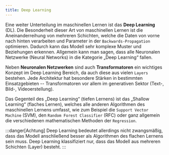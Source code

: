 ```yaml
---
title: Deep Learning
---
```


Eine weiter Unterteilung im maschinellen Lernen ist das **Deep Learning** (DL). Die Besonderheit dieser Art von maschinellen Lernen ist die Aneinanderreihung von mehreren Schichten, welche die Daten von vorne nach hinten verarbeiten und Parameter in der `Backwards-Propagation` optimieren. Dadurch kann das Modell sehr komplexe Muster und Beziehungen erkennen. Allgemein kann man sagen, dass alle Neuronalen Netzwerke (Neural Networks) in die Kategorie „Deep Learning“ fallen.

Neben **Neuronalen Netzwerken** sind auch **Transformatoren** ein wichtiges Konzept im Deep Learning Bereich, da auch diese aus vielen `Layers` bestehen. Jede Architektur hat besondere Stärken in bestimmten Einsatzgebieten -- Transformatoren vor allem im generativen Sektor (Text-, Bild-, Videoerstellung).

Das Gegenteil des „Deep Learning“ (tiefen Lernens) ist das „Shallow Learning“ (flaches Lernen), welches alle anderen Algorithmen des maschinellen Lernens umfasst, wie zum Beispiel die `Support Vector Machine` (SVM), den `Random Forest Classifier` (RFC) oder ganz allgemein die verschiedenen mathematischen Methoden der `Regression`.

:::danger[Achtung]
Deep Learning bedeutet allerdings nicht zwangsmäßig, dass das Modell anschließend besser als Algorithmen des flachen Lernens sein muss. Deep Learning klassifiziert nur, dass das Modell aus mehreren Schichten (Layer) besteht.
:::
